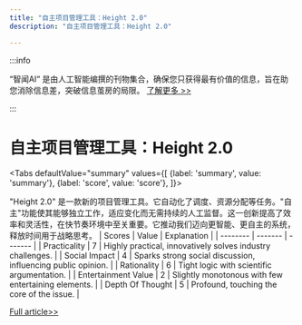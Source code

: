 ```yaml
---
title: "自主项目管理工具：Height 2.0"
description: "自主项目管理工具：Height 2.0"

---
```



:::info

“智闻AI“ 是由人工智能编撰的刊物集合，确保您只获得最有价值的信息，旨在助您消除信息差，突破信息茧房的局限。  [了解更多 >>](/)

:::

# 自主项目管理工具：Height 2.0


<Tabs
	defaultValue="summary"
	values={[
	{label: 'summary', value: 'summary'},
	{label: 'score', value: 'score'},
]}>
<TabItem value="summary">


"Height 2.0" 是一款新的项目管理工具。它自动化了调度、资源分配等任务。"自主"功能使其能够独立工作，适应变化而无需持续的人工监督。这一创新提高了效率和灵活性，在快节奏环境中至关重要。它推动我们迈向更智能、更自主的系统，释放时间用于战略思考。
</TabItem>
<TabItem value="score">
	| Scores     | Value   | Explanation |
	| -------- | ------- | ------- |
	| Practicality  | 7    | Highly practical, innovatively solves industry challenges.    |
	| Social Impact | 4     | Sparks strong social discussion, influencing public opinion.    |
	| Rationality    | 6    | Tight logic with scientific argumentation.    |
	| Entertainment Value    | 2    | Slightly monotonous with few entertaining elements.    |
	| Depth Of Thought    | 5    | Profound, touching the core of the issue.    |
</TabItem>
</Tabs>

[Full article>>](https://height.app/)
